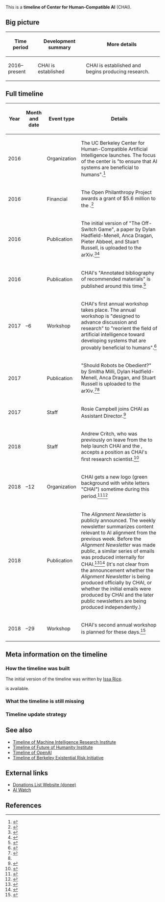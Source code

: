 This is a '''timeline of Center for Human-Compatible AI''' (CHAI).

==Big picture==

{| class="wikitable"
! Time period !! Development summary !! More details
|-
| 2016–present || CHAI is established || CHAI is established and begins producing research.
|}

==Full timeline==

{| class="sortable wikitable"
! Year !! Month and date !! Event type !! Details
|-
| 2016 || {{dts|August}} || Organization || The UC Berkeley Center for Human-Compatible Artificial Intelligence launches. The focus of the center is "to ensure that AI systems are beneficial to humans".<ref>{{cite web |url=http://news.berkeley.edu/2016/08/29/center-for-human-compatible-artificial-intelligence/ |title=UC Berkeley launches Center for Human-Compatible Artificial Intelligence |date=August 29, 2016 |publisher=Berkeley News |accessdate=July 26, 2017}}</ref>
|-
| 2016 || {{dts|August}} || Financial || The Open Philanthropy Project awards a grant of $5.6 million to the {{w|Center for Human-Compatible AI}}.<ref name="donations-portal-open-phil-ai-risk">{{cite web |url=https://donations.vipulnaik.com/donor.php?donor=Open+Philanthropy+Project&cause_area_filter=AI+risk |title=Open Philanthropy Project donations made (filtered to cause areas matching AI risk) |accessdate=July 27, 2017}}</ref>
|-
| 2016 || {{dts|November 24}} || Publication || The initial version of "The Off-Switch Game", a paper by Dylan Hadfield-Menell, Anca Dragan, Pieter Abbeel, and Stuart Russell, is uploaded to the arXiv.<ref>{{cite web |url=https://arxiv.org/abs/1611.08219 |title=[1611.08219] The Off-Switch Game |accessdate=February 9, 2018}}</ref><ref name="2018_ai_safety_lit_review">{{cite web |url=http://effective-altruism.com/ea/1iu/2018_ai_safety_literature_review_and_charity/ |title=2018 AI Safety Literature Review and Charity Comparison - Effective Altruism Forum |accessdate=February 9, 2018}}</ref>
|-
| 2016 || {{dts|December}} || Publication || CHAI's "Annotated bibliography of recommended materials" is published around this time.<ref>{{cite web |url=http://humancompatible.ai/bibliography |title=Center for Human-Compatible AI |accessdate=February 9, 2018}}</ref>
|-
| 2017 || {{dts|May 5}}–6 || Workshop || CHAI's first annual workshop takes place. The annual workshop is "designed to advance discussion and research" to "reorient the field of artificial intelligence toward developing systems that are provably beneficial to humans".<ref>{{cite web |url=http://humancompatible.ai/workshop-2017/ |title=Center for Human-Compatible AI |accessdate=February 9, 2018 |archiveurl=https://archive.is/pXQ4q |archivedate=February 9, 2018 |dead-url=no}}</ref>
|-
| 2017 || {{dts|May 28}} || Publication || "Should Robots be Obedient?" by Smitha Milli, Dylan Hadfield-Menell, Anca Dragan, and Stuart Russell is uploaded to the arXiv.<ref>{{cite web |url=https://arxiv.org/abs/1705.09990 |title=[1705.09990] Should Robots be Obedient? |accessdate=February 9, 2018}}</ref><ref name="2018_ai_safety_lit_review" />
|-
| 2017 || {{dts|October}} || Staff || Rosie Campbell joins CHAI as Assistant Director.<ref>{{cite web |url=https://www.bbc.co.uk/rd/people/rosie-campbell?Type=Posts&Decade=All |title=Rosie Campbell - BBC R&D |accessdate=May 11, 2018 |archiveurl=https://archive.is/2o0RJ |archivedate=May 11, 2018 |dead-url=no |quote=Rosie left in October 2017 to take on the role of Assistant Director of the Center for Human-compatible AI at UC Berkeley, a research group which aims to ensure that artificially intelligent systems are provably beneficial to humans.}}</ref>
|-
| 2018 || {{Dts|March}} || Staff || Andrew Critch, who was previously on leave from the {{W|Machine Intelligence Research Institute}} to help launch CHAI and the {{W|Berkeley Existential Risk Initiative}}, accepts a position as CHAI's first research scientist.<ref>{{cite web |url=https://intelligence.org/2018/03/25/march-2018-newsletter/ |title=March 2018 Newsletter - Machine Intelligence Research Institute |publisher=[[wikipedia:Machine Intelligence Research Institute|Machine Intelligence Research Institute]] |date=March 25, 2018 |first=Rob |last=Bensinger |accessdate=May 10, 2018 |quote=Andrew Critch, previously on leave from MIRI to help launch the Center for Human-Compatible AI and the Berkeley Existential Risk Initiative, has accepted a position as CHAI’s first research scientist. Critch will continue to work with and advise the MIRI team from his new academic home at UC Berkeley. Our congratulations to Critch!}}</ref>
|-
| 2018 || {{dts|April 4}}–12 || Organization || CHAI gets a new logo (green background with white letters "CHAI") sometime during this period.<ref>{{cite web |url=http://humancompatible.ai/ |title=Center for Human-Compatible AI |accessdate=May 10, 2018 |archiveurl=https://web.archive.org/web/20180404185432/http://humancompatible.ai/ |archivedate=April 4, 2018 |dead-url=yes}}</ref><ref>{{cite web |url=http://humancompatible.ai/ |title=Center for Human-Compatible AI |accessdate=May 10, 2018 |archiveurl=https://web.archive.org/web/20180412000620/http://humancompatible.ai/ |archivedate=April 12, 2018 |dead-url=yes}}</ref>
|-
| 2018 || {{Dts|April 9}} || Publication || The ''Alignment Newsletter'' is publicly announced. The weekly newsletter summarizes content relevant to AI alignment from the previous week. Before the ''Alignment Newsletter'' was made public, a similar series of emails was produced internally for CHAI.<ref>{{cite web |url=https://www.lesswrong.com/posts/RvysgkLAHvsjTZECW/announcing-the-alignment-newsletter |title=Announcing the Alignment Newsletter |date=April 9, 2018 |first=Rohin |last=Shah |accessdate=May 10, 2018 |publisher=[[wikipedia:LessWrong|LessWrong]]}}</ref><ref>{{cite web |url=http://rohinshah.com/alignment-newsletter/ |title=Alignment Newsletter |publisher=Rohin Shah |accessdate=May 10, 2018 |archiveurl=https://archive.is/Ouvf1 |archivedate=May 10, 2018 |dead-url=no}}</ref> (It's not clear from the announcement whether the ''Alignment Newsletter'' is being produced officially by CHAI, or whether the initial emails were produced by CHAI and the later public newsletters are being produced independently.)
|-
| 2018 || {{dts|April 28}}–29 || Workshop || CHAI's second annual workshop is planned for these days.<ref>{{cite web |url=http://humancompatible.ai/workshop-2018 |title=Center for Human-Compatible AI |accessdate=February 9, 2018 |archiveurl=https://archive.is/XcxCZ |archivedate=February 9, 2018 |dead-url=no}}</ref>
|}

==Meta information on the timeline==

===How the timeline was built===

The initial version of the timeline was written by [[User:Issa|Issa Rice]].

{{funding info}} is available.

===What the timeline is still missing===

===Timeline update strategy===

==See also==

* [[Timeline of Machine Intelligence Research Institute]]
* [[Timeline of Future of Humanity Institute]]
* [[Timeline of OpenAI]]
* [[Timeline of Berkeley Existential Risk Initiative]]

==External links==

* [https://donations.vipulnaik.com/donee.php?donee=Center+for+Human-Compatible+AI Donations List Website (donee)]
* [https://aiwatch.issarice.com/?organization=Center+for+Human-Compatible+AI AI Watch]

==References==

{{Reflist|30em}}
